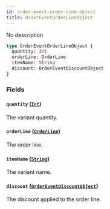 ```yaml
---
id: order-event-order-line-object
title: OrderEventOrderLineObject
---
```


No description

```graphql
type OrderEventOrderLineObject {
  quantity: Int
  orderLine: OrderLine
  itemName: String
  discount: OrderEventDiscountObject
}
```

### Fields

#### `quantity` ([`Int`](/developer/api-reference/scalars/int))

The variant quantity.

#### `orderLine` ([`OrderLine`](/developer/api-reference/objects/order-line))

The order line.

#### `itemName` ([`String`](/developer/api-reference/scalars/string))

The variant name.

#### `discount` ([`OrderEventDiscountObject`](/developer/api-reference/objects/order-event-discount-object))

The discount applied to the order line.
